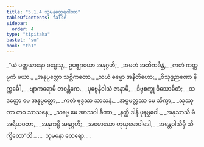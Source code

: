 ```yaml
---
title: "5.1.4 သုမနတ္ထေရဂါထာ"
tableOfContents: false
sidebar:
  order: 4
type: "tipitaka"
basket: "su"
book: "th1"
---
```



<DynamicBreadcrumb />

<Division number="330" book="th1" e="ch" v="19" p="276">

<Paragraph number="585" type="verses" book="th1">
_“ယံ ပတ္ထယာနော ဓမ္မေသု,_  
ဥပဇ္ဈာယော အနုဂ္ဂဟိ;_  
_အမတံ အဘိကင်္ခန္တံ,_  
_ကတံ ကတ္တဗ္ဗကံ မယာ._  

</Paragraph>

</Division>
<Division number="331" book="th1" e="ch" v="19" p="276">

<Paragraph number="586" type="verses" book="th1">
_အနုပ္ပတ္တော သစ္ဆိကတော,_  
_သယံ ဓမ္မော အနီတိဟော;_  
_ဝိသုဒ္ဓဉာဏော နိက္ကင်္ခေါ,_  
_ဗျာကရောမိ တဝန္တိကေ._  

</Paragraph>

</Division>
<Division number="332" book="th1" e="ch" v="19" p="276">

<Paragraph number="587" type="verses" book="th1">
_ပုဗ္ဗေနိဝါသံ ဇာနာမိ,_  
_ဒိဗ္ဗစက္ခု ဝိသောဓိတံ;_  
_သဒတ္ထော မေ အနုပ္ပတ္တော,_  
_ကတံ ဗုဒ္ဓဿ သာသနံ._  

</Paragraph>

</Division>
<Division number="333" book="th1" e="ch" v="19" p="276">

<Paragraph number="588" type="verses" book="th1">
_အပ္ပမတ္တဿ မေ သိက္ခာ,_  
_သုဿုတာ တဝ သာသနေ;_  
_သဗ္ဗေ မေ အာသဝါ ခီဏာ,_  
_နတ္ထိ ဒါနိ ပုနဗ္ဘဝေါ._  

</Paragraph>

</Division>
<Division number="334" book="th1" e="ch" v="19" p="277">

<Paragraph number="589" type="verses" book="th1">
_အနုသာသိ မံ အရိယဝတာ,_  
_အနုကမ္ပိ အနုဂ္ဂဟိ;_  
_အမောဃော တုယှမောဝါဒေါ,_  
_အန္တေဝါသိမှိ သိက္ခိတော”တိ._  


</Paragraph>
</Division>

<Paragraph number="590" type="center" book="th1">
…  သုမနော ထေရော… .
</Paragraph>